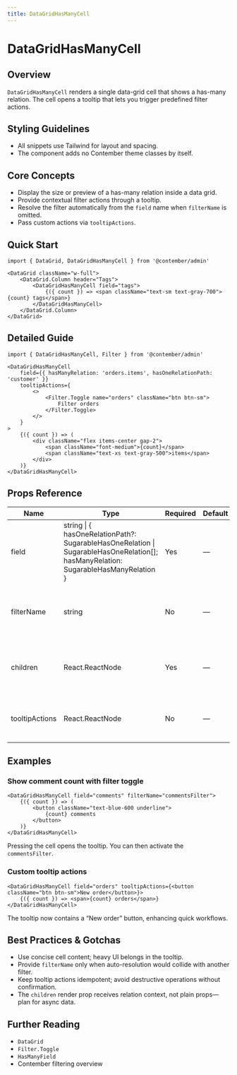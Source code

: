 ```yaml
---
title: DataGridHasManyCell
---
```


<!-- Edited by human: false -->
<!-- Examples count: 0 -->
<!-- Source examples: 0 -->
<!-- Playground examples: 0 -->
<!-- External examples: 0 -->
<!-- Import examples: 0 -->

# DataGridHasManyCell

## Overview
`DataGridHasManyCell` renders a single data-grid cell that shows a has-many relation.
The cell opens a tooltip that lets you trigger predefined filter actions.

## Styling Guidelines
* All snippets use Tailwind for layout and spacing.
* The component adds no Contember theme classes by itself.

## Core Concepts
* Display the size or preview of a has-many relation inside a data grid.
* Provide contextual filter actions through a tooltip.
* Resolve the filter automatically from the `field` name when `filterName` is omitted.
* Pass custom actions via `tooltipActions`.

## Quick Start
```tsx
import { DataGrid, DataGridHasManyCell } from '@contember/admin'

<DataGrid className="w-full">
	<DataGrid.Column header="Tags">
		<DataGridHasManyCell field="tags">
			{({ count }) => <span className="text-sm text-gray-700">{count} tags</span>}
		</DataGridHasManyCell>
	</DataGrid.Column>
</DataGrid>
```

## Detailed Guide
```tsx
import { DataGridHasManyCell, Filter } from '@contember/admin'

<DataGridHasManyCell
	field={{ hasManyRelation: 'orders.items', hasOneRelationPath: 'customer' }}
	tooltipActions={
		<>
			<Filter.Toggle name="orders" className="btn btn-sm">
				Filter orders
			</Filter.Toggle>
		</>
	}
>
	{({ count }) => (
		<div className="flex items-center gap-2">
			<span className="font-medium">{count}</span>
			<span className="text-xs text-gray-500">items</span>
		</div>
	)}
</DataGridHasManyCell>
```

## Props Reference
| Name | Type | Required | Default | Description |
|------|------|----------|---------|-------------|
| field | string &#124; { hasOneRelationPath?: SugarableHasOneRelation &#124; SugarableHasOneRelation[]; hasManyRelation: SugarableHasManyRelation } | Yes | — | Has-many field to display. |
| filterName | string | No | — | Filter identifier. Resolved from `field` when omitted. |
| children | React.ReactNode | Yes | — | Render prop in the context of the has-many relation. |
| tooltipActions | React.ReactNode | No | — | Custom content rendered inside the tooltip. |

## Examples
### Show comment count with filter toggle
```tsx
<DataGridHasManyCell field="comments" filterName="commentsFilter">
	{({ count }) => (
		<button className="text-blue-600 underline">
			{count} comments
		</button>
	)}
</DataGridHasManyCell>
```
Pressing the cell opens the tooltip. You can then activate the `commentsFilter`.

### Custom tooltip actions
```tsx
<DataGridHasManyCell field="orders" tooltipActions={<button className="btn btn-sm">New order</button>}>
	{({ count }) => <span>{count} orders</span>}
</DataGridHasManyCell>
```
The tooltip now contains a “New order” button, enhancing quick workflows.

## Best Practices & Gotchas
* Use concise cell content; heavy UI belongs in the tooltip.
* Provide `filterName` only when auto-resolution would collide with another filter.
* Keep tooltip actions idempotent; avoid destructive operations without confirmation.
* The `children` render prop receives relation context, not plain props—plan for async data.

## Further Reading
* `DataGrid`
* `Filter.Toggle`
* `HasManyField`
* Contember filtering overview

<!-- End of Generated Documentation -->
